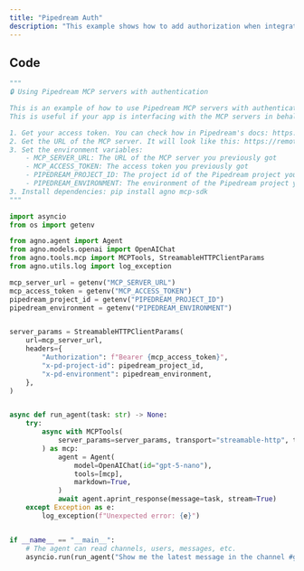 ```yaml
---
title: "Pipedream Auth"
description: "This example shows how to add authorization when integrating Pipedream MCP servers with Agno Agents."
---
```


## Code

```python
"""
🔒 Using Pipedream MCP servers with authentication

This is an example of how to use Pipedream MCP servers with authentication.
This is useful if your app is interfacing with the MCP servers in behalf of your users.

1. Get your access token. You can check how in Pipedream's docs: https://pipedream.com/docs/connect/mcp/developers/
2. Get the URL of the MCP server. It will look like this: https://remote.mcp.pipedream.net/<External user id>/<MCP app slug>
3. Set the environment variables:
    - MCP_SERVER_URL: The URL of the MCP server you previously got
    - MCP_ACCESS_TOKEN: The access token you previously got
    - PIPEDREAM_PROJECT_ID: The project id of the Pipedream project you want to use
    - PIPEDREAM_ENVIRONMENT: The environment of the Pipedream project you want to use
3. Install dependencies: pip install agno mcp-sdk
"""

import asyncio
from os import getenv

from agno.agent import Agent
from agno.models.openai import OpenAIChat
from agno.tools.mcp import MCPTools, StreamableHTTPClientParams
from agno.utils.log import log_exception

mcp_server_url = getenv("MCP_SERVER_URL")
mcp_access_token = getenv("MCP_ACCESS_TOKEN")
pipedream_project_id = getenv("PIPEDREAM_PROJECT_ID")
pipedream_environment = getenv("PIPEDREAM_ENVIRONMENT")


server_params = StreamableHTTPClientParams(
    url=mcp_server_url,
    headers={
        "Authorization": f"Bearer {mcp_access_token}",
        "x-pd-project-id": pipedream_project_id,
        "x-pd-environment": pipedream_environment,
    },
)


async def run_agent(task: str) -> None:
    try:
        async with MCPTools(
            server_params=server_params, transport="streamable-http", timeout_seconds=20
        ) as mcp:
            agent = Agent(
                model=OpenAIChat(id="gpt-5-nano"),
                tools=[mcp],
                markdown=True,
            )
            await agent.aprint_response(message=task, stream=True)
    except Exception as e:
        log_exception(f"Unexpected error: {e}")


if __name__ == "__main__":
    # The agent can read channels, users, messages, etc.
    asyncio.run(run_agent("Show me the latest message in the channel #general"))
```